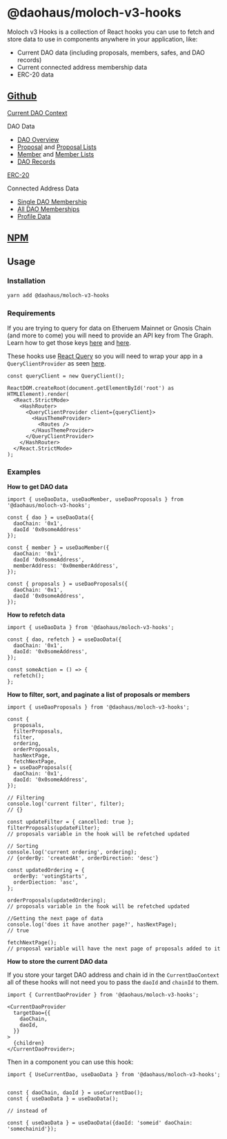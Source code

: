 # @daohaus/moloch-v3-hooks

Moloch v3 Hooks is a collection of React hooks you can use to fetch and store data to use in components anywhere in your application, like:

- Current DAO data (including proposals, members, safes, and DAO records)
- Current connected address membership data
- ERC-20 data

## [Github](https://github.com/HausDAO/monorepo/tree/develop/libs/moloch-v3-hooks)

[Current DAO Context](https://github.com/HausDAO/monorepo/blob/develop/libs/moloch-v3-hooks/src/contexts/CurrentDaoContext.tsx)

DAO Data

- [DAO Overview](https://github.com/HausDAO/monorepo/blob/develop/libs/moloch-v3-hooks/src/hooks/useDaoData.tsx)
- [Proposal](https://github.com/HausDAO/monorepo/blob/develop/libs/moloch-v3-hooks/src/hooks/useDaoProposal.tsx) and [Proposal Lists](https://github.com/HausDAO/monorepo/blob/develop/libs/moloch-v3-hooks/src/hooks/useDaoProposals.tsx)
- [Member](https://github.com/HausDAO/monorepo/blob/develop/libs/moloch-v3-hooks/src/hooks/useDaoMember.tsx) and [Member Lists](https://github.com/HausDAO/monorepo/blob/develop/libs/moloch-v3-hooks/src/hooks/useDaoMembers.tsx)
- [DAO Records](https://github.com/HausDAO/monorepo/blob/develop/libs/moloch-v3-hooks/src/hooks/useConnectedMember.tsx)

[ERC-20](https://github.com/HausDAO/monorepo/blob/develop/libs/moloch-v3-hooks/src/hooks/useConnectedMember.tsx)

Connected Address Data

- [Single DAO Membership](https://github.com/HausDAO/monorepo/blob/develop/libs/moloch-v3-hooks/src/hooks/useConnectedMember.tsx)
- [All DAO Memberships](https://github.com/HausDAO/monorepo/blob/develop/libs/moloch-v3-hooks/src/hooks/useDaosByUser.tsx)
- [Profile Data](https://github.com/HausDAO/monorepo/blob/develop/libs/moloch-v3-hooks/src/hooks/useProfile.tsx)

## [NPM](https://www.npmjs.com/package/@daohaus/moloch-v3-hooks)

## Usage

### Installation

```bash
yarn add @daohaus/moloch-v3-hooks
```

### Requirements

If you are trying to query for data on Etheruem Mainnet or Gnosis Chain (and more to come) you will need to provide an API key from The Graph. Learn how to get those keys [here](https://thegraph.com/docs/en/querying/managing-api-keys/) and [here](https://thegraph.com/studio/apikeys/).

These hooks use [React Query](https://tanstack.com/query/v3/) so you will need to wrap your app in a `QueryClientProvider` as seen [here](https://tanstack.com/query/v3/docs/react/examples/react/basic).

```tsx
const queryClient = new QueryClient();

ReactDOM.createRoot(document.getElementById('root') as HTMLElement).render(
  <React.StrictMode>
    <HashRouter>
      <QueryClientProvider client={queryClient}>
        <HausThemeProvider>
          <Routes />
        </HausThemeProvider>
      </QueryClientProvider>
    </HashRouter>
  </React.StrictMode>
);
```

### Examples

**How to get DAO data**

```tsx
import { useDaoData, useDaoMember, useDaoProposals } from '@daohaus/moloch-v3-hooks';

const { dao } = useDaoData({
  daoChain: '0x1',
  daoId '0x0someAddress'
});

const { member } = useDaoMember({
  daoChain: '0x1',
  daoId '0x0someAddress',
  memberAddress: '0x0memberAddress',
});

const { proposals } = useDaoProposals({
  daoChain: '0x1',
  daoId '0x0someAddress',
});
```

**How to refetch data**

```tsx
import { useDaoData } from '@daohaus/moloch-v3-hooks';

const { dao, refetch } = useDaoData({
  daoChain: '0x1',
  daoId: '0x0someAddress',
});

const someAction = () => {
  refetch();
};
```

**How to filter, sort, and paginate a list of proposals or members**

```tsx
import { useDaoProposals } from '@daohaus/moloch-v3-hooks';

const {
  proposals,
  filterProposals,
  filter,
  ordering,
  orderProposals,
  hasNextPage,
  fetchNextPage,
} = useDaoProposals({
  daoChain: '0x1',
  daoId: '0x0someAddress',
});

// Filtering
console.log('current filter', filter);
// {}

const updateFilter = { cancelled: true };
filterProposals(updateFilter);
// proposals variable in the hook will be refetched updated

// Sorting
console.log('current ordering', ordering);
// {orderBy: 'createdAt', orderDirection: 'desc'}

const updatedOrdering = {
  orderBy: 'votingStarts',
  orderDiection: 'asc',
};

orderProposals(updatedOrdering);
// proposals variable in the hook will be refetched updated

//Getting the next page of data
console.log('does it have another page?', hasNextPage);
// true

fetchNextPage();
// proposal variable will have the next page of proposals added to it
```

**How to store the current DAO data**

If you store your target DAO address and chain id in the `CurrentDaoContext` all of these hooks will not need you to pass the `daoId` and `chainId` to them.

```tsx
import { CurrentDaoProvider } from '@daohaus/moloch-v3-hooks';

<CurrentDaoProvider
  targetDao={{
    daoChain,
    daoId,
  }}
>
  {children}
</CurrentDaoProvider>;
```

Then in a component you can use this hook:

```tsx
import { UseCurrentDao, useDaoData } from '@daohaus/moloch-v3-hooks';


const { daoChain, daoId } = useCurrentDao();
const { useDaoData } = useDaoData();

// instead of

const { useDaoData } = useDaoData({daoId: 'someid' daoChain: 'somechainid'});
```
